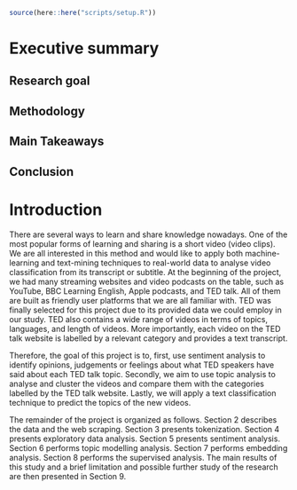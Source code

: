 
```r
source(here::here("scripts/setup.R"))
```

# Executive summary

## Research goal
## Methodology
## Main Takeaways
## Conclusion

# Introduction

There are several ways to learn and share knowledge nowadays. One of the most popular forms of learning and sharing is a short video (video clips). We are all interested in this method and would like to apply both machine-learning and text-mining techniques to real-world data to analyse video classification from its transcript or subtitle. At the beginning of the project, we had many streaming websites and video podcasts on the table, such as YouTube, BBC Learning English, Apple podcasts, and TED talk. All of them are built as friendly user platforms that we are all familiar with. TED was finally selected for this project due to its provided data we could employ in our study. TED also contains a wide range of videos in terms of topics, languages, and length of videos. More importantly, each video on the TED talk website is labelled by a relevant category and provides a text transcript.

Therefore, the goal of this project is to, first, use sentiment analysis to identify opinions, judgements or feelings about what TED speakers have said about each TED talk topic. Secondly, we aim to use topic analysis to analyse and cluster the videos and compare them with the categories labelled by the TED talk website. Lastly, we will apply a text classification technique to predict the topics of the new videos.

The remainder of the project is organized as follows. Section 2 describes the data and the web scraping. Section 3 presents tokenization. Section 4 presents exploratory data analysis. Section 5 presents sentiment analysis. Section 6 performs topic modelling analysis. Section 7 performs embedding analysis. Section 8 performs the supervised analysis. The main results of this study and a brief limitation and possible further study of the research are then presented in Section 9. 
